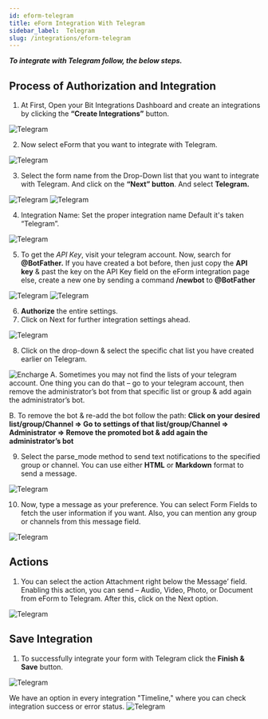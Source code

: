 ```yaml
---
id: eform-telegram
title: eForm Integration With Telegram
sidebar_label:  Telegram
slug: /integrations/eform-telegram
---
```



***To integrate with Telegram follow, the below steps.***


## Process of Authorization and Integration
1.	At First, Open your Bit Integrations Dashboard and create an integrations by clicking the **“Create Integrations”** button.
 <Image src="telegram/_create-integration" alt="Telegram" w="1020" h="350" />


2. Now select eForm that you want to integrate with Telegram.
 <Image src="telegram/_select-contact-form-7" alt="Telegram" w="1020" h="350" />

3.	Select the form name from the Drop-Down list that you want to integrate with Telegram. And click on the **“Next” button**. And select **Telegram.**
 <Image src="telegram/_e-form" alt="Telegram" w="1020" h="350" />
 <Image src="telegram/_select-telegram" alt="Telegram" w="1020" h="350" />

4.	Integration Name: Set the proper integration name Default it's taken “Telegram”.
 <Image src="telegram/_integration-name" alt="Telegram" w="1020" h="350" />

5. To get the *API Key*, visit your telegram account. Now, search for **@BotFather.** If you have created a bot before, then just copy the **API key** & past the key on the API Key field on the eForm integration page else, create a new one by sending a command **/newbot** to **@BotFather**
 <Image src="telegram/_bot-api" alt="Telegram" w="1020" h="350" />
 <Image src="telegram/_paste-bot-api-key" alt="Telegram" w="1020" h="350" />


6.	**Authorize** the entire settings.
7.	Click on Next for further integration settings ahead.
 <Image src="telegram/_authorize" alt="Telegram" w="1020" h="350" />

 
8.	Click on the drop-down & select the specific chat list you have created earlier on Telegram.
 <Image src="telegram/_select-chat-list" alt="Encharge" w="1020" h="300" />
 A. Sometimes you may not find the lists of your telegram account. One thing you can do that – go to your telegram account, then remove the administrator’s bot from that specific list or group & add again the administrator’s bot.

 B. To remove the bot & re-add the bot follow the path: **Click on your desired list/group/Channel => Go to settings of that list/group/Channel => Administrator => Remove the promoted bot & add again the administrator’s bot**


9.	Select the parse_mode method to send text notifications to the specified group or channel. You can use either **HTML** or **Markdown** format to send a message.
 <Image src="telegram/_create-massage" alt="Telegram" w="1020" h="350" />

10. Now, type a message as your preference. You can select Form Fields to fetch the user information if you want. Also, you can mention any group or channels from this message field.
 <Image src="telegram/_create-massage2" alt="Telegram" w="1020" h="350" />

## Actions

1.	You can select the action Attachment right below the Message’ field. Enabling this action, you can send – Audio, Video, Photo, or Document from eForm to Telegram. After this, click on the Next option.
 <Image src="telegram/_attachment-actions" alt="Telegram" w="1020" h="350" />

## Save Integration
1.	To successfully integrate your form with Telegram click the **Finish & Save** button.
 <Image src="telegram/_finish-and-save" alt="Telegram" w="1020" h="350" />

  We have an option in every integration "Timeline," where you can check integration success or error status.
   <Image src="telegram/_timeline" alt="Telegram" w="1020" h="350" />

